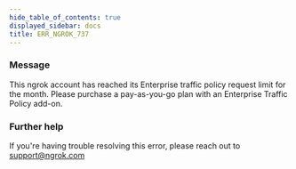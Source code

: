 ```yaml
---
hide_table_of_contents: true
displayed_sidebar: docs
title: ERR_NGROK_737
---
```




### Message

This ngrok account has reached its Enterprise traffic policy request limit for the month. Please purchase a pay-as-you-go plan with an Enterprise Traffic Policy add-on.

<ErrorDetails error="err_ngrok_737" />

### Further help

If you're having trouble resolving this error, please reach out to [support@ngrok.com](mailto:support@ngrok.com?subject=Help%20with%20ERR_NGROK_737)
